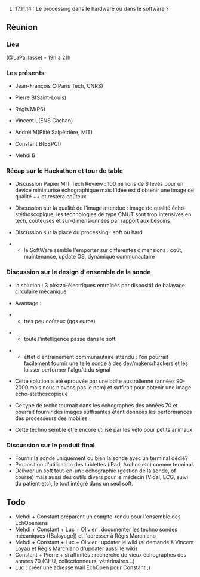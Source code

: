 # 17.11.14 : Le processing dans le hardware ou dans le software ?

==Réunion ==

=== Lieu === 
(@LaPaillasse) - 19h à 21h

===Les présents ===

*Jean-François C(Paris Tech, CNRS)

*Pierre B(Saint-Louis)

*Régis M(P6)

* Vincent L(ENS Cachan)

* Andréi M(Pitié Salpêtrière, MIT)

* Constant B(ESPCI)

* Mehdi B

=== Récap sur le Hackathon et tour de table===

*Discussion Papier MIT Tech Review  : 100 millions de $ levés pour un device miniaturisé échographique mais l'idée est d'obtenir une image de qualité ++ et restera coûteux

*Discussion sur la qualité de l'image attendue : image de qualité écho-stéthoscopique, les technologies de type CMUT sont trop intensives en tech, coûteuses et sur-dimensionnées par rapport aux besoins

*Discussion sur la place du processing : soft ou hard

**le SoftWare semble l'emporter sur différentes dimensions : coût, maintenance, update OS, dynamique communautaire

===Discussion sur le design d'ensemble de la sonde ===

*la solution : 3 piezzo-électriques entraînés par dispositif de balayage circulaire mécanique

* Avantage : 

** très peu coûteux (qqs euros)

** toute l'intelligence passe dans le soft 

** effet d'entraînement communautaire attendu : l'on pourrait facilement fournir une telle sonde à des dev/makers/hackers et les laisser performer l'algo/tt du signal 

* Cette solution a été éprouvée par une boîte australienne (années 90-2000 mais nous n'avons pas le nom) et suffirait pour obtenir une image écho-stéthoscopique

* Ce type de techo tournait dans les échographes des années 70 et pourrait fournir des images suffisantes étant données les performances des processeurs des mobiles

* Cette techno semble être encore utilisé par les véto pour petits animaux

=== Discussion sur le produit final===

* Fournir la sonde uniquement ou bien la sonde avec un terminal dédié?
* Proposition d'utilisation des tablettes (iPad, Archos etc) comme terminal.
* Délivrer un soft tout-en-un : échographie (gestion de la sonde, of course) mais aussi des outils divers pour le médecin (Vidal, ECG, suivi du patient etc), le tout intégré dans un seul soft.

== Todo ==

* Mehdi + Constant  préparent un compte-rendu pour l'ensemble des EchOpeniens
* Mehdi + Constant + Luc + Olivier : documenter les techno sondes mécaniques ([Balayage]) et l'adresser à Régis Marchiano
* Mehdi + Constant + Luc + Olivier : updater le wiki (ai demandé à Vincent Loyau et Régis Marchiano d'updater aussi le wiki)
* Constant + Pierre + si affinités : recherche de vieux échographes des années 70 (CHU, collectionneurs, vétérinaires...)
* Luc : créer une adresse mail EchOpen pour Constant ;)